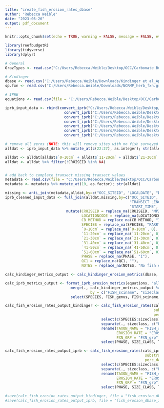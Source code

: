 ```yaml
---
title: "create_fish_erosion_rates_dbase"
author: "Rebecca Weible"
date: "2023-05-26"
output: pdf_document
---
```


```r
knitr::opts_chunk$set(echo = TRUE, warning = FALSE, message = FALSE, eval = FALSE)

library(reefbudgetR)
library(tidyverse)
library(dplyr)

```

```r
# General
GrazTypes <- read.csv("C:/Users/Rebecca.Weible/Desktop/OCC/Carbonate Budgets/Data Entry/CPM to R conversion/Input/GrazingTypesClassifications_Combo.csv", check.names = F) # call in grazing types .csv to assign sister sp

# Kindinger
dbase <- read.csv("C:/Users/Rebecca.Weible/Downloads/Kindinger et al_AppendixS2_FINAL.csv", na = "", check.names = FALSE, skip=1)
sp.fxn <- read.csv("C:/Users/Rebecca.Weible/Downloads/NCRMP_herb_fxn.grps.csv", na = "", check.names = FALSE)

# IPRB
equations <- read.csv(file = "C:/Users/Rebecca.Weible/Desktop/OCC/Carbonate Budgets/Data Entry/CPM to R conversion/Input/CPMEquations.csv")

```

```r
iprb_input_data <- rbind(convert_iprb("C:/Users/Rebecca.Weible/Desktop/OCC/Carbonate Budgets/Data Entry/CPM to R conversion/Input/1.InputFiles/CPM_Excel_Input_OCC-OAH-002.csv", "C:/Users/Rebecca.Weible/Desktop/OCC/Carbonate Budgets/Data Entry/CPM to R conversion/Input/1.InputFiles/1.MP2108_Metadata.csv" , "Mokuleia", "OCC-OAH-002"), 
                           convert_iprb("C:/Users/Rebecca.Weible/Desktop/OCC/Carbonate Budgets/Data Entry/CPM to R conversion/Input/1.InputFiles/CPM_Excel_Input_OCC-OAH-005.csv", "C:/Users/Rebecca.Weible/Desktop/OCC/Carbonate Budgets/Data Entry/CPM to R conversion/Input/1.InputFiles/1.MP2108_Metadata.csv" , "Kaneohe", "OCC-OAH-005"),
                           convert_iprb("C:/Users/Rebecca.Weible/Desktop/OCC/Carbonate Budgets/Data Entry/CPM to R conversion/Input/1.InputFiles/CPM_Excel_Input_OCC-OAH-010.csv", "C:/Users/Rebecca.Weible/Desktop/OCC/Carbonate Budgets/Data Entry/CPM to R conversion/Input/1.InputFiles/1.MP2108_Metadata.csv" , "Kewalo", "OCC-OAH-010"),
                           convert_iprb("C:/Users/Rebecca.Weible/Desktop/OCC/Carbonate Budgets/Data Entry/CPM to R conversion/Input/1.InputFiles/CPM_Excel_Input_OCC-OAH-012.csv", "C:/Users/Rebecca.Weible/Desktop/OCC/Carbonate Budgets/Data Entry/CPM to R conversion/Input/1.InputFiles/1.MP2108_Metadata.csv" , "Makua", "OCC-OAH-012"),
                           convert_iprb("C:/Users/Rebecca.Weible/Desktop/OCC/Carbonate Budgets/Data Entry/CPM to R conversion/Input/1.InputFiles/CPM_Excel_Input_OCC-OAH-038.csv", "C:/Users/Rebecca.Weible/Desktop/OCC/Carbonate Budgets/Data Entry/CPM to R conversion/Input/1.InputFiles/1.MP2108_Metadata.csv" , "ReefRunway", "OCC-OAH-038"),
                           convert_iprb("C:/Users/Rebecca.Weible/Desktop/OCC/Carbonate Budgets/Data Entry/CPM to R conversion/Input/1.InputFiles/CPM_Excel_Input_OCC-OAH-039.csv", "C:/Users/Rebecca.Weible/Desktop/OCC/Carbonate Budgets/Data Entry/CPM to R conversion/Input/1.InputFiles/1.MP2108_Metadata.csv" , "Ewa", "OCC-OAH-039"),
                           convert_iprb("C:/Users/Rebecca.Weible/Desktop/OCC/Carbonate Budgets/Data Entry/CPM to R conversion/Input/1.InputFiles/CPM_Excel_Input_OCC-OAH-040.csv", "C:/Users/Rebecca.Weible/Desktop/OCC/Carbonate Budgets/Data Entry/CPM to R conversion/Input/1.InputFiles/1.MP2108_Metadata.csv" , "Barbers", "OCC-OAH-040"))

# remove all zeros (NOTE: this will remove sites with no fish surveyed and transects with no fish surveyed.)
alldat <- iprb_input_data %>% mutate_at(c(22:27), as.integer); str(alldat)

alldat <- alldat[alldat$`0-10cm` + alldat$`11-20cm` + alldat$`21-30cm` + alldat$`31-40cm` + alldat$`41-50cm` + alldat$`51-60cm` != 0,]
alldat <- alldat %>% filter(!CRUISEID %in% NA)


# add back to complete transect missing transect values
metadata <- read.csv(file = "C:/Users/Rebecca.Weible/Desktop/OCC/Carbonate Budgets/Data Entry/CPM to R conversion/Input/1.InputFiles/1.MP2108_Metadata.csv", check.names = F) # call in metadata.csv file to add back missing transects in next line of code
metadata <- metadata %>% mutate_at(10, as.factor); str(alldat)

missing <- anti_join(metadata,alldat,by=c("OCC_SITEID", "LOCALDATE", "DIVER", "BUDDY", "REPLICATE", "TRANSECT"))
iprb_cleaned_input_data <- full_join(alldat,missing,by=c("OCC_SITEID", "LOCALDATE", "DIVER", "BUDDY", "REPLICATE", "VISIBILITY_M",
                                                         "TRANSECT_LENGTH_M", "TRANSECT_WIDTH_M", "AREA_M2", "TRANSECT", "BEARING",
                                                         "START_TIME", "START_DEPTH_FT", "END_TIME", "END_DEPTH_FT", "HABITAT_TYPE"))%>%
                            mutate(CRUISEID = replace_na(CRUISEID, "MP2108"),
                                   LOCATIONCODE = replace_na(LOCATIONCODE, "OAH"),
                                   CB_METHOD = replace_na(CB_METHOD, "IPRB_BELT"),
                                   SPECIES = replace_na(SPECIES, "PARR"),
                                   `0-10cm` = replace_na(`0-10cm`, 0),
                                   `11-20cm` = replace_na(`11-20cm`, 0),
                                   `21-30cm` = replace_na(`21-30cm`, 0),
                                   `31-40cm` = replace_na(`31-40cm`, 0),
                                   `41-50cm` = replace_na(`41-50cm`, 0),
                                   `51-60cm` = replace_na(`51-60cm`, 0),
                                   PHASE = replace_na(PHASE, "I"),
                                   QC1 = replace_na(QC1, ""),
                                   NOTES = replace_na(NOTES, "No fish observed")) 

```

```r
calc_kindinger_metrics_output <- calc_kindinger_erosion_metrics(dbase, sp.fxn, GrazTypes, "26")

calc_iprb_metrics_output <- format_iprb_erosion_metrics(equations, "all") %>%
                              merge(., calc_kindinger_metrics_output %>% select(SPECIES:sizeclass), 
                                       by = c("FISH_sciname", "sizeclass", "SPECIES")) %>%
                              select(SPECIES, FISH_genus, FISH_sciname, FXN_grp, sizeclass, everything(.))

```

```r
calc_fish_erosion_rates_output_kindinger <- calc_fish_erosion_rates(calc_kindinger_metrics_output,
                                                                    substrate_density = 1.47,
                                                                    perc_day_feeding = 83.3) %>%
                                            select(c(SPECIES:sizeclass), EROSION_RATE_KG_YEAR) %>%
                                            separate(., sizeclass, c("PHASE", "SIZE_CLASS"), sep = "_") %>%
                                            rename(TAXON_NAME = "FISH_sciname",
                                                   EROSION_RATE = "EROSION_RATE_KG_YEAR",
                                                   FXN_GRP = "FXN_grp") %>%
                                            select(PHASE, SIZE_CLASS, TAXON_NAME, EROSION_RATE)

calc_fish_erosion_rates_output_iprb <- calc_fish_erosion_rates(calc_iprb_metrics_output,
                                                                substrate_density = 1.47,
                                                                perc_day_feeding = 83.3) %>%
                                            select(c(SPECIES:sizeclass), EROSION_RATE_KG_YEAR) %>%
                                            separate(., sizeclass, c("PHASE", "SIZE_CLASS"), sep = "_") %>%
                                            rename(TAXON_NAME = "FISH_sciname",
                                                   EROSION_RATE = "EROSION_RATE_KG_YEAR",
                                                   FXN_GRP = "FXN_grp") %>%
                                            select(PHASE, SIZE_CLASS, TAXON_NAME, EROSION_RATE)

```

```r

#save(calc_fish_erosion_rates_output_kindinger, file = "fish_erosion_dbase_kindinger.rda")
#save(calc_fish_erosion_rates_output_iprb, file = "fish_erosion_dbase_iprb.rda")

```